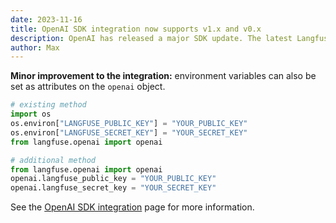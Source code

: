 ```yaml
---
date: 2023-11-16
title: OpenAI SDK integration now supports v1.x and v0.x
description: OpenAI has released a major SDK update. The latest Langfuse integration now supports both the new and old versions, ensuring optimal backwards compatibility with other packages.
author: Max
---
```



<ChangelogHeader />

**Minor improvement to the integration:** environment variables can also be set as attributes on the `openai` object.

```python
# existing method
import os
os.environ["LANGFUSE_PUBLIC_KEY"] = "YOUR_PUBLIC_KEY"
os.environ["LANGFUSE_SECRET_KEY"] = "YOUR_SECRET_KEY"
from langfuse.openai import openai

# additional method
from langfuse.openai import openai
openai.langfuse_public_key = "YOUR_PUBLIC_KEY"
openai.langfuse_secret_key = "YOUR_SECRET_KEY"
```

See the [OpenAI SDK integration](/integrations/model-providers/openai-py) page for more information.
